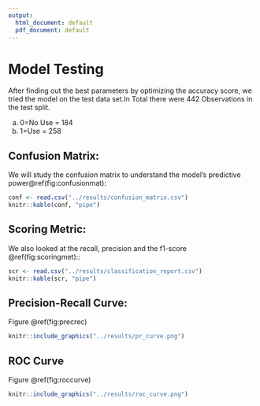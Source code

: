 ```yaml
---
output:
  html_document: default
  pdf_document: default
---
```

# Model Testing
After finding out the best parameters by optimizing the accuracy score, we tried the model on the test data set.In Total there were 442 Observations in the test split. 

a) 0=No Use = 184
b) 1=Use = 258

## Confusion Matrix:

We will study the confusion matrix to understand the model's predictive power\@ref(fig:confusionmat):

```r
conf <- read.csv("../results/confusion_matrix.csv") 
knitr::kable(conf, "pipe")
```

## Scoring Metric:

We also looked at the recall, precision and the f1-score \@ref(fig:scoringmet)::

```r
scr <- read.csv("../results/classification_report.csv") 
knitr::kable(scr, "pipe")
```


## Precision-Recall Curve:

Figure \@ref(fig:precrec)

```r
knitr::include_graphics("../results/pr_curve.png")
```


## ROC Curve

Figure \@ref(fig:roccurve)
```r
knitr::include_graphics("../results/roc_curve.png")
```
